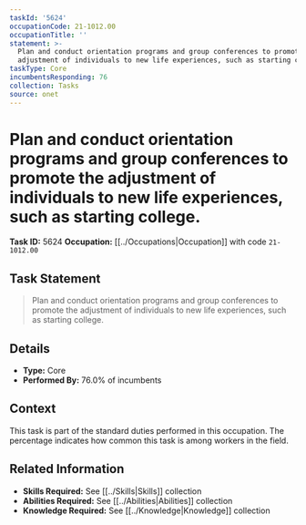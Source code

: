 ```yaml
---
taskId: '5624'
occupationCode: 21-1012.00
occupationTitle: ''
statement: >-
  Plan and conduct orientation programs and group conferences to promote the
  adjustment of individuals to new life experiences, such as starting college.
taskType: Core
incumbentsResponding: 76
collection: Tasks
source: onet
---
```

# Plan and conduct orientation programs and group conferences to promote the adjustment of individuals to new life experiences, such as starting college.

**Task ID:** 5624
**Occupation:** [[../Occupations|Occupation]] with code `21-1012.00`

## Task Statement

> Plan and conduct orientation programs and group conferences to promote the adjustment of individuals to new life experiences, such as starting college.

## Details

- **Type:** Core
- **Performed By:** 76.0% of incumbents

## Context

This task is part of the standard duties performed in this occupation. The percentage indicates how common this task is among workers in the field.

## Related Information

- **Skills Required:** See [[../Skills|Skills]] collection
- **Abilities Required:** See [[../Abilities|Abilities]] collection
- **Knowledge Required:** See [[../Knowledge|Knowledge]] collection
